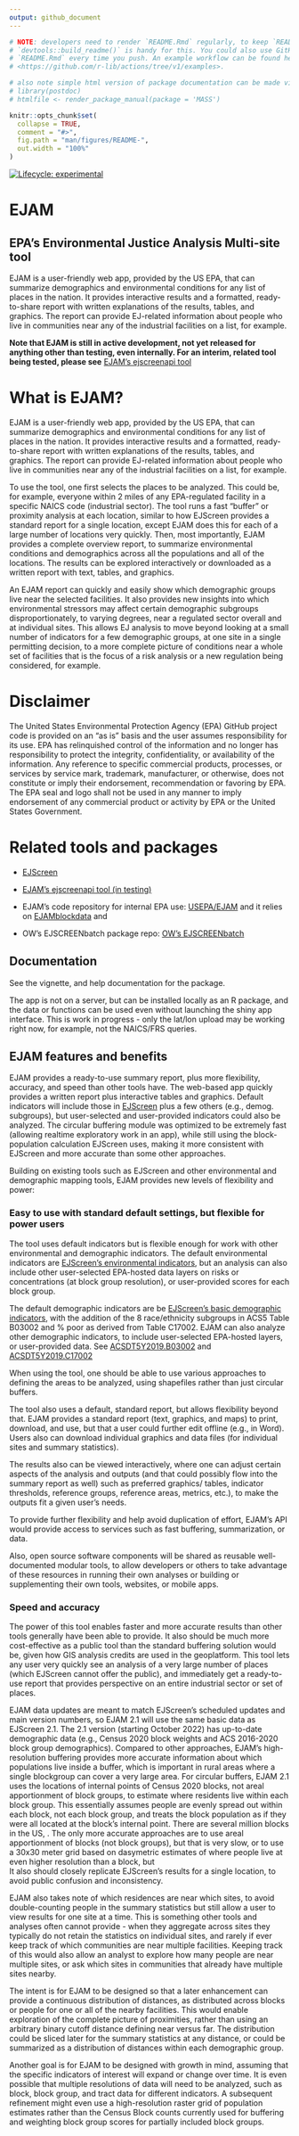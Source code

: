 ```yaml
---
output: github_document
---
```


<!-- README.md is generated from README.Rmd. Please edit Rmd not md  -->

```r

# NOTE: developers need to render `README.Rmd` regularly, to keep `README.md` up-to-date.
# `devtools::build_readme()` is handy for this. You could also use GitHub Actions to re-render
# `README.Rmd` every time you push. An example workflow can be found here:
# <https://github.com/r-lib/actions/tree/v1/examples>.

# also note simple html version of package documentation can be made via
# library(postdoc)
# htmlfile <- render_package_manual(package = 'MASS')

knitr::opts_chunk$set(
  collapse = TRUE,
  comment = "#>",
  fig.path = "man/figures/README-",
  out.width = "100%"
)
```

<!-- badges: start -->

[![Lifecycle: experimental](https://img.shields.io/badge/lifecycle-experimental-orange.svg)](https://lifecycle.r-lib.org/articles/stages.html#experimental)

<!-- badges: end -->

# EJAM

## EPA's Environmental Justice Analysis Multi-site tool

EJAM is a user-friendly web app, provided by the US EPA, that can summarize demographics and environmental conditions for any list of places in the nation. It provides interactive results and a formatted, ready-to-share report with written explanations of the results, tables, and graphics. The report can provide EJ-related information about people who live in communities near any of the industrial facilities on a list, for example.

**Note that EJAM is still in active development, not yet released for anything other than testing, even internally. For an interim, related tool being tested, please see** [EJAM's ejscreenapi tool](https://rstudio-connect.dmap-stage.aws.epa.gov/content/dc3cda00-20a2-47ed-a753-0dcb89eb8f2a/ "https://rstudio-connect.dmap-stage.aws.epa.gov/content/dc3cda00-20a2-47ed-a753-0dcb89eb8f2a/")

# What is EJAM?

EJAM is a user-friendly web app, provided by the US EPA, that can summarize demographics and environmental conditions for any list of places in the nation. It provides interactive results and a formatted, ready-to-share report with written explanations of the results, tables, and graphics. The report can provide EJ-related information about people who live in communities near any of the industrial facilities on a list, for example.

To use the tool, one first selects the places to be analyzed. This could be, for example, everyone within 2 miles of any EPA-regulated facility in a specific NAICS code (industrial sector). The tool runs a fast "buffer" or proximity analysis at each location, similar to how EJScreen provides a standard report for a single location, except EJAM does this for each of a large number of locations very quickly. Then, most importantly, EJAM provides a complete overview report, to summarize environmental conditions and demographics across all the populations and all of the locations. The results can be explored interactively or downloaded as a written report with text, tables, and graphics.

An EJAM report can quickly and easily show which demographic groups live near the selected facilities. It also provides new insights into which environmental stressors may affect certain demographic subgroups disproportionately, to varying degrees, near a regulated sector overall and at individual sites. This allows EJ analysis to move beyond looking at a small number of indicators for a few demographic groups, at one site in a single permitting decision, to a more complete picture of conditions near a whole set of facilities that is the focus of a risk analysis or a new regulation being considered, for example.

# Disclaimer

The United States Environmental Protection Agency (EPA) GitHub project code is provided on an "as is" basis and the user assumes responsibility for its use. EPA has relinquished control of the information and no longer has responsibility to protect the integrity, confidentiality, or availability of the information. Any reference to specific commercial products, processes, or services by service mark, trademark, manufacturer, or otherwise, does not constitute or imply their endorsement, recommendation or favoring by EPA. The EPA seal and logo shall not be used in any manner to imply endorsement of any commercial product or activity by EPA or the United States Government. 

# Related tools and packages

-   [EJScreen](https://www.epa.gov/ejscreen "https://www.epa.gov/ejscreen")

-   [EJAM's ejscreenapi tool (in testing)](https://rstudio-connect.dmap-stage.aws.epa.gov/content/dc3cda00-20a2-47ed-a753-0dcb89eb8f2a/ "https://rstudio-connect.dmap-stage.aws.epa.gov/content/dc3cda00-20a2-47ed-a753-0dcb89eb8f2a/")

-   EJAM's code repository for internal EPA use: [USEPA/EJAM](https://github.com/USEPA/EJAM#readme "https://github.com/USEPA/EJAM#readme") and it relies on [EJAMblockdata](https://github.com/USEPA/EJAMblockdata#readme "https://github.com/USEPA/EJAMblockdata#readme") and  

-   OW's EJSCREENbatch package repo: [OW's EJSCREENbatch](https://github.com/USEPA/EJSCREENBatch#readme)

## Documentation

See the vignette, and help documentation for the package. 

The app is not on a server, but can be installed locally as an R package, and the data or functions can be used even without launching the shiny app interface. This is work in progress - only the lat/lon upload may be working right now, for example, not the NAICS/FRS queries.

## EJAM features and benefits

EJAM provides a ready-to-use summary report, plus more flexibility, accuracy, and speed than other tools have. The web-based app quickly provides a written report plus interactive tables and graphics. Default indicators will include those in [EJScreen](https://www.epa.gov/ejscreen) plus a few others (e.g., demog. subgroups), but user-selected and user-provided indicators could also be analyzed. The circular buffering module was optimized to be extremely fast (allowing realtime exploratory work in an app), while still using the block-population calculation EJScreen uses, making it more consistent with EJScreen and more accurate than some other approaches.

Building on existing tools such as EJScreen and other environmental and demographic mapping tools, EJAM provides new levels of flexibility and power:

### Easy to use with standard default settings, but flexible for power users

The tool uses default indicators but is flexible enough for work with other environmental and demographic indicators. The default environmental indicators are [EJScreen's environmental indicators](https://www.epa.gov/ejscreen/overview-environmental-indicators-ejscreen "https://www.epa.gov/ejscreen/overview-environmental-indicators-ejscreen"), but an analysis can also include other user-selected EPA-hosted data layers on risks or concentrations (at block group resolution), or user-provided scores for each block group.

The default demographic indicators are be [EJScreen's basic demographic indicators](https://www.epa.gov/ejscreen/overview-demographic-indicators-ejscreen "https://www.epa.gov/ejscreen/overview-demographic-indicators-ejscreen"), with the addition of the 8 race/ethnicity subgroups in ACS5 Table B03002 and % poor as derived from Table C17002. EJAM can also analyze other demographic indicators, to include user-selected EPA-hosted layers, or user-provided data. See [ACSDT5Y2019.B03002](https://data.census.gov/cedsci/table?hidePreview=true&tid=ACSDT5Y2019.B03002) and [ACSDT5Y2019.C17002](https://data.census.gov/cedsci/table?hidePreview=true&tid=ACSDT5Y2019.C17002)

When using the tool, one should be able to use various approaches to defining the areas to be analyzed, using shapefiles rather than just circular buffers.

The tool also uses a default, standard report, but allows flexibility beyond that. EJAM provides a standard report (text, graphics, and maps) to print, download, and use, but that a user could further edit offline (e.g., in Word). Users also can download individual graphics and data files (for individual sites and summary statistics).

The results also can be viewed interactively, where one can adjust certain aspects of the analysis and outputs (and that could possibly flow into the summary report as well) such as preferred graphics/ tables, indicator thresholds, reference groups, reference areas, metrics, etc.), to make the outputs fit a given user's needs.

To provide further flexibility and help avoid duplication of effort, EJAM's API would provide access to services such as fast buffering, summarization, or data.

Also, open source software components will be shared as reusable well-documented modular tools, to allow developers or others to take advantage of these resources in running their own analyses or building or supplementing their own tools, websites, or mobile apps.

### Speed and accuracy

The power of this tool enables faster and more accurate results than other tools generally have been able to provide. It also should be much more cost-effective as a public tool than the standard buffering solution would be, given how GIS analysis credits are used in the geoplatform. This tool lets any user very quickly see an analysis of a very large number of places (which EJScreen cannot offer the public), and immediately get a ready-to-use report that provides perspective on an entire industrial sector or set of places.

EJAM data updates are meant to match EJScreen's scheduled updates and main version numbers, so EJAM 2.1 will use the same basic data as EJScreen 2.1. The 2.1 version (starting October 2022) has up-to-date demographic data (e.g., Census 2020 block weights and ACS 2016-2020 block group demographics). Compared to other approaches, EJAM's high-resolution buffering provides more accurate information about which populations live inside a buffer, which is important in rural areas where a single blockgroup can cover a very large area. For circular buffers, EJAM 2.1 uses the locations of internal points of Census 2020 blocks, not areal apportionment of block groups, to estimate where residents live within each block group. This essentially assumes people are evenly spread out within each block, not each block group, and treats the block population as if they were all located at the block's internal point. There are several million blocks in the US, . The only more accurate approaches are to use areal apportionment of blocks (not block groups), but that is very slow, or to use a 30x30 meter grid based on dasymetric estimates of where people live at even higher resolution than a block, but\
It also should closely replicate EJScreen's results for a single location, to avoid public confusion and inconsistency.

EJAM also takes note of which residences are near which sites, to avoid double-counting people in the summary statistics but still allow a user to view results for one site at a time. This is something other tools and analyses often cannot provide - when they aggregate across sites they typically do not retain the statistics on individual sites, and rarely if ever keep track of which communities are near multiple facilities. Keeping track of this would also allow an analyst to explore how many people are near multiple sites, or ask which sites in communities that already have multiple sites nearby.

The intent is for EJAM to be designed so that a later enhancement can provide a continuous distribution of distances, as distributed across blocks or people for one or all of the nearby facilities. This would enable exploration of the complete picture of proximities, rather than using an arbitrary binary cutoff distance defining near versus far. The distribution could be sliced later for the summary statistics at any distance, or could be summarized as a distribution of distances within each demographic group.

Another goal is for EJAM to be designed with growth in mind, assuming that the specific indicators of interest will expand or change over time. It is even possible that multiple resolutions of data will need to be analyzed, such as block, block group, and tract data for different indicators. A subsequent refinement might even use a high-resolution raster grid of population estimates rather than the Census Block counts currently used for buffering and weighting block group scores for partially included block groups.
